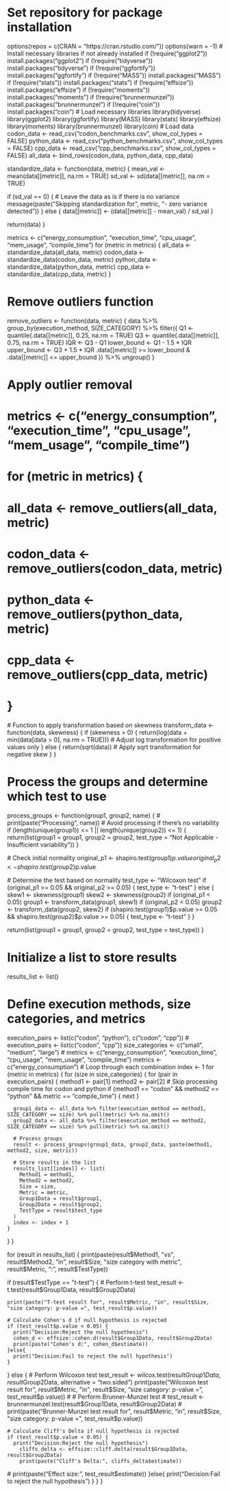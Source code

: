 # Set repository for package installation
options(repos = c(CRAN = "https://cran.rstudio.com/"))
options(warn = -1)
# Install necessary libraries if not already installed
if (!require("ggplot2")) install.packages("ggplot2")
if (!require("tidyverse")) install.packages("tidyverse")
if (!require("ggfortify")) install.packages("ggfortify")
if (!require("MASS")) install.packages("MASS")
if (!require("stats")) install.packages("stats")
if (!require("effsize")) install.packages("effsize")
if (!require("moments")) install.packages("moments")
if (!require("brunnermunzel")) install.packages("brunnermunzel")
if (!require("coin")) install.packages("coin")
# Load necessary libraries
library(tidyverse)
library(ggplot2)
library(ggfortify)
library(MASS)
library(stats)
library(effsize) 
library(moments) 
library(brunnermunzel)
library(coin)
# Load data
codon_data <- read_csv("codon_benchmarks.csv", show_col_types = FALSE)
python_data <- read_csv("python_benchmarks.csv", show_col_types = FALSE)
cpp_data <- read_csv("cpp_benchmarks.csv", show_col_types = FALSE)
all_data <- bind_rows(codon_data, python_data, cpp_data)


standardize_data <- function(data, metric) {
  mean_val <- mean(data[[metric]], na.rm = TRUE)
  sd_val <- sd(data[[metric]], na.rm = TRUE)
  
  if (sd_val == 0) {
    # Leave the data as is if there is no variance
    message(paste("Skipping standardization for", metric, "- zero variance detected"))
  } else {
    data[[metric]] <- (data[[metric]] - mean_val) / sd_val
  }
  
  return(data)
}

metrics <- c("energy_consumption", "execution_time", "cpu_usage", "mem_usage", "compile_time")
for (metric in metrics) {
  all_data <- standardize_data(all_data, metric)
  codon_data <- standardize_data(codon_data, metric)
  python_data <- standardize_data(python_data, metric)
  cpp_data <- standardize_data(cpp_data, metric)
}

# Remove outliers function
remove_outliers <- function(data, metric) {
  data %>%
    group_by(execution_method, SIZE_CATEGORY) %>%
    filter({
      Q1 <- quantile(.data[[metric]], 0.25, na.rm = TRUE)
      Q3 <- quantile(.data[[metric]], 0.75, na.rm = TRUE)
      IQR <- Q3 - Q1
      lower_bound <- Q1 - 1.5 * IQR
      upper_bound <- Q3 + 1.5 * IQR
      .data[[metric]] >= lower_bound & .data[[metric]] <= upper_bound
    }) %>%
    ungroup()
}


# Apply outlier removal
# metrics <- c("energy_consumption", "execution_time", "cpu_usage", "mem_usage", "compile_time")
# for (metric in metrics) {
#  all_data <- remove_outliers(all_data, metric)
#  codon_data <- remove_outliers(codon_data, metric)
#  python_data <- remove_outliers(python_data, metric)
#  cpp_data <- remove_outliers(cpp_data, metric)
# }

 # Function to apply transformation based on skewness
transform_data <- function(data, skewness) {
  if (skewness > 0) {
    return(log(data + min(data[data > 0], na.rm = TRUE)))  # Adjust log transformation for positive values only
  } else {
    return(sqrt(data))  # Apply sqrt transformation for negative skew
  }
}

# Process the groups and determine which test to use
process_groups <- function(group1, group2, name) {
  # print(paste("Processing", name))
  # Avoid processing if there's no variability
  if (length(unique(group1)) <= 1 || length(unique(group2)) <= 1) {
    return(list(group1 = group1, group2 = group2, test_type = "Not Applicable - Insufficient variability"))
  }

  # Check initial normality
  original_p1 <- shapiro.test(group1)$p.value
  original_p2 <- shapiro.test(group2)$p.value

  # Determine the test based on normality
  test_type <- "Wilcoxon test"
  if (original_p1 >= 0.05 && original_p2 >= 0.05) {
    test_type <- "t-test"
  } else {
    skew1 <- skewness(group1)
    skew2 <- skewness(group2)
    if (original_p1 < 0.05) group1 <- transform_data(group1, skew1)
    if (original_p2 < 0.05) group2 <- transform_data(group2, skew2)
    if (shapiro.test(group1)$p.value >= 0.05 && shapiro.test(group2)$p.value >= 0.05) {
      test_type <- "t-test"
    }
  }

  return(list(group1 = group1, group2 = group2, test_type = test_type))
}



# Initialize a list to store results
results_list <- list()

# Define execution methods, size categories, and metrics
execution_pairs <- list(c("codon", "python"), c("codon", "cpp"))
# execution_pairs <- list(c("codon", "cpp"))
size_categories <- c("small", "medium", "large")
# metrics <- c("energy_consumption", "execution_time", "cpu_usage", "mem_usage", "compile_time")
metrics <- c("energy_consumption")
# Loop through each combination
index <- 1
for (metric in metrics) {
  for (size in size_categories) {
    for (pair in execution_pairs) {
      method1 <- pair[1]
      method2 <- pair[2]
      # Skip processing compile time for codon and python
      if (method1 == "codon" && method2 == "python" && metric == "compile_time") {
        next
      }

      group1_data <- all_data %>% filter(execution_method == method1, SIZE_CATEGORY == size) %>% pull(metric) %>% na.omit()
      group2_data <- all_data %>% filter(execution_method == method2, SIZE_CATEGORY == size) %>% pull(metric) %>% na.omit()
      
      # Process groups
      result <- process_groups(group1_data, group2_data, paste(method1, method2, size, metric))
      
      # Store results in the list
      results_list[[index]] <- list(
        Method1 = method1,
        Method2 = method2,
        Size = size,
        Metric = metric,
        Group1Data = result$group1,
        Group2Data = result$group2,
        TestType = result$test_type
      )
      index <- index + 1
    }
  }
}

for (result in results_list) {
  print(paste(result$Method1, "vs", result$Method2, "in", result$Size, "size category with metric", result$Metric, ":", result$TestType))
  
   if (result$TestType == "t-test") {
    # Perform t-test
    test_result <- t.test(result$Group1Data, result$Group2Data)
 
    print(paste("T-test result for", result$Metric, "in", result$Size, "size category: p-value =", test_result$p.value))
    
    # Calculate Cohen's d if null hypothesis is rejected
    if (test_result$p.value < 0.05) {
      print("Decision:Reject the null hypothesis")
      cohen_d <- effsize::cohen.d(result$Group1Data, result$Group2Data)
      print(paste("Cohen's d:", cohen_d$estimate))
    }else{
      print("Decision:Fail to reject the null hypothesis") 
    }
   } else {
    # Perform Wilcoxon test
     test_result <- wilcox.test(result$Group1Data, result$Group2Data, alternative = "two.sided")
     print(paste("Wilcoxon test result for", result$Metric, "in", result$Size, "size category: p-value =", test_result$p.value))
  #  # Perform Brunner-Munzel test
  #  test_result <- brunnermunzel.test(result$Group1Data, result$Group2Data)
  #  print(paste("Brunner-Munzel test result for", result$Metric, "in", result$Size, "size category: p-value =", test_result$p.value))
 
    # Calculate Cliff's Delta if null hypothesis is rejected
    if (test_result$p.value < 0.05) {
      print("Decision:Reject the null hypothesis")
        cliffs_delta <- effsize::cliff.delta(result$Group1Data, result$Group2Data)
        print(paste("Cliff's Delta:", cliffs_delta$estimate))
  #    print(paste("Effect size:", test_result$estimate))
    }else{
      print("Decision:Fail to reject the null hypothesis") 
    }
  }
}

